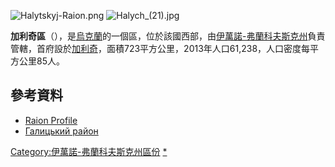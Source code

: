 [[Image:Halytskyj-Raion.png|right]]
[[Image:Halych_(21).jpg|thumb]]

{{Coord|49|9|41|N|24|43|6|E|display=title}}

'''加利奇區'''（{{lang-uk|Галицький район}}），是[[烏克蘭|烏克蘭]]的一個區，位於該國西部，由[[伊萬諾-弗蘭科夫斯克州|伊萬諾-弗蘭科夫斯克州]]負責管轄，首府設於[[加利奇_(烏克蘭)|加利奇]]，面積723平方公里，2013年人口61,238，人口密度每平方公里85人。

==參考資料==
*[http://gska2.rada.gov.ua:7777/pls/z7502/A005?rdat1=04.06.2007&rf7571=13304 Raion Profile]{{dead link|date=2017年11月 |bot=InternetArchiveBot |fix-attempted=yes }}
*[http://www.ifstat.gov.ua/rn/GALYTSKYJ.htm Галицький район]{{Wayback|url=http://www.ifstat.gov.ua/rn/GALYTSKYJ.htm |date=20191007222743 }}

[[Category:伊萬諾-弗蘭科夫斯克州區份|Category:伊萬諾-弗蘭科夫斯克州區份]]
[[Category:加利奇區|*]]


{{IvanoFrankivsk-geo-stub}}